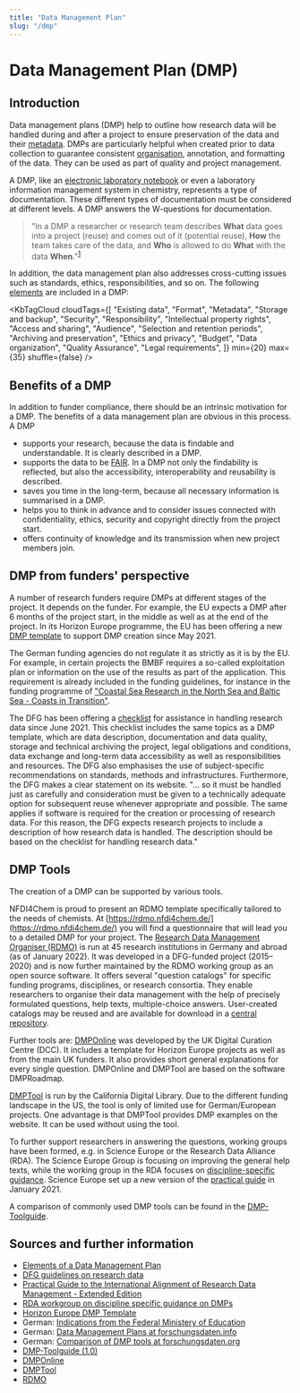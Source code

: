 ```yaml
---
title: "Data Management Plan"
slug: "/dmp"
---
```



# Data Management Plan (DMP)

## Introduction

Data management plans (DMP) help to outline how research data will be handled during and after a project to ensure preservation of the data and their [metadata](/docs/metadata). DMPs are particularly helpful when created prior to data collection to guarantee consistent [organisation](/docs/data_organisation), annotation, and formatting of the data. They can be used as part of quality and project management.

A DMP, like an [electronic laboratory notebook](/docs/eln) or even a laboratory information management system in chemistry, represents a type of documentation. These different types of documentation must be considered at different levels. A DMP answers the W-questions for documentation.

> "In a DMP a researcher or research team describes **What** data goes into a project (reuse) and comes out of it (potential reuse), **How** the team takes care of the data, and **Who** is allowed to do **What** with the data **When**."<sup>[1](https://www.openaire.eu/blogs/why-is-this-a-good-data-management-plan)</sup>

In addition, the data management plan also addresses cross-cutting issues such as standards, ethics, responsibilities, and so on. The following [elements](https://www.icpsr.umich.edu/web/pages/datamanagement/dmp/elements.html) are included in a DMP:

<KbTagCloud
	cloudTags={[
		"Existing data",
		"Format",
		"Metadata",
		"Storage and backup",
		"Security",
		"Responsibility",
		"Intellectual property rights",
		"Access and sharing",
		"Audience",
		"Selection and retention periods",
		"Archiving and preservation",
		"Ethics and privacy",
		"Budget",
		"Data organization",
		"Quality Assurance",
		"Legal requirements",
	]}
	min={20}
	max={35}
	shuffle={false}
/>

## Benefits of a DMP

In addition to funder compliance, there should be an intrinsic motivation for a DMP. The benefits of a data management plan are obvious in this process. A DMP

-   supports your research, because the data is findable and understandable. It is clearly described in a DMP.
-   supports the data to be [FAIR](/docs/fair). In a DMP not only the findability is reflected, but also the accessibility, interoperability and reusability is described.
-   saves you time in the long-term, because all necessary information is summarised in a DMP.
-   helps you to think in advance and to consider issues connected with confidentiality, ethics, security and copyright directly from the project start.
-   offers continuity of knowledge and its transmission when new project members join.

## DMP from funders' perspective

A number of research funders require DMPs at different stages of the project. It depends on the funder. For example, the EU expects a DMP after 6 months of the project start, in the middle as well as at the end of the project. In its Horizon Europe programme, the EU has been offering a new [DMP template](https://ec.europa.eu/research/participants/data/ref/h2020/other/gm/reporting/h2020-tpl-oa-data-mgt-plan-annotated_en.pdf) to support DMP creation since May 2021.

The German funding agencies do not regulate it as strictly as it is by the EU. For example, in certain projects the BMBF requires a so-called exploitation plan or information on the use of the results as part of the application. This requirement is already included in the funding guidelines, for instance in the funding programme of ["Coastal Sea Research in the North Sea and Baltic Sea - Coasts in Transition"](https://www.bmbf.de/bmbf/shareddocs/bekanntmachungen/de/2019/06/2463_bekanntmachung).

The DFG has been offering a [checklist](https://www.dfg.de/en/research_funding/principles_dfg_funding/research_data/index.html) for assistance in handling research data since June 2021. This checklist includes the same topics as a DMP template, which are data description, documentation and data quality, storage and technical archiving the project, legal obligations and conditions, data exchange and long-term data accessibility as well as responsibilities and resources. The DFG also emphasises the use of subject-specific recommendations on standards, methods and infrastructures. Furthermore, the DFG makes a clear statement on its website. "… so it must be handled just as carefully and consideration must be given to a technically adequate option for subsequent reuse whenever appropriate and possible. The same applies if software is required for the creation or processing of research data. For this reason, the DFG expects research projects to include a description of how research data is handled. The description should be based on the checklist for handling research data."

## DMP Tools

The creation of a DMP can be supported by various tools. 

NFDI4Chem is proud to present an RDMO template specifically tailored to the needs of chemists. At [https://rdmo.nfdi4chem.de/](https://rdmo.nfdi4chem.de/) you will find a questionnaire that will lead you to a detailed DMP for your project.
The [Research Data Management Organiser (RDMO)](https://rdmo.aip.de/) is run at 45 research institutions in Germany and abroad (as of January 2022). It was developed in a DFG-funded project (2015–2020) and is now further maintained by the RDMO working group as an open source software. It offers several "question catalogs" for specific funding programs, disciplines, or research consortia. They enable researchers to organise their data management with the help of precisely formulated questions, help texts, multiple-choice answers. User-created catalogs may be reused and are available for download in a [central repository](https://github.com/rdmorganiser/rdmo-catalog).

Further tools are:
[DMPOnline](https://dmponline.dcc.ac.uk/) was developed by the UK Digital Curation Centre (DCC). It includes a template for Horizon Europe projects as well as from the main UK funders. It also provides short general explanations for every single question. DMPOnline and DMPTool are based on the software DMPRoadmap.

[DMPTool](https://dmptool.org/) is run by the California Digital Library. Due to the different funding landscape in the US, the tool is only of limited use for German/European projects. One advantage is that DMPTool provides DMP examples on the website. It can be used without using the tool.

To further support researchers in answering the questions, working groups have been formed, e.g. in Science Europe or the Research Data Alliance (RDA). The Science Europe Group is focusing on improving the general help texts, while the working group in the RDA focuses on [discipline-specific guidance](https://www.rd-alliance.org/groups/discipline-specific-guidance-data-management-plans-wg). Science Europe set up a new version of the [practical guide](https://www.scienceeurope.org/our-resources/practical-guide-to-the-international-alignment-of-research-data-management/) in January 2021.

A comparison of commonly used DMP tools can be found in the [DMP-Toolguide](https://zenodo.org/record/4632308).

## Sources and further information

-   [Elements of a Data Management Plan](https://www.icpsr.umich.edu/web/pages/datamanagement/dmp/elements.html)
-   [DFG guidelines on research data](https://www.dfg.de/en/research_funding/principles_dfg_funding/research_data/index.html)
-   [Practical Guide to the International Alignment of Research Data Management - Extended Edition](https://doi.org/10.5281/zenodo.4915862)
-   [RDA workgroup on discipline specific guidance on DMPs](https://www.rd-alliance.org/groups/discipline-specific-guidance-data-management-plans-wg)
-   [Horizon Europe DMP Template](https://ec.europa.eu/research/participants/data/ref/h2020/other/gm/reporting/h2020-tpl-oa-data-mgt-plan-annotated_en.pdf)
-   German: [Indications from the Federal Ministery of Education](https://www.bmbf.de/bmbf/shareddocs/bekanntmachungen/de/2019/06/2463_bekanntmachung)
-   German: [Data Management Plans at forschungsdaten.info](https://www.forschungsdaten.info/themen/informieren-und-planen/datenmanagementplan/)
-   German: [Comparison of DMP tools at forschungsdaten.org](https://www.forschungsdaten.org/index.php/Data_Management_Pl%C3%A4ne#Tools)
-   [DMP-Toolguide (1.0)](https://doi.org/10.5281/zenodo.4632308)
-   [DMPOnline](https://dmponline.dcc.ac.uk/)
-   [DMPTool](https://dmptool.org/)
-   [RDMO](https://rdmo.aip.de/)
